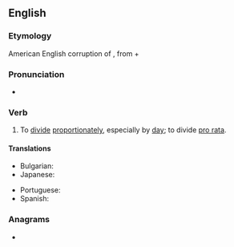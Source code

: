 ==English==

===Etymology===
American English corruption of {{m|en|pro rata}}, from {{etyl|la|en}} {{m|la|pro||according to}} + {{m|la|ratus||calculated}}

===Pronunciation===
* {{IPA|en|/pɹoʊˈɹeɪt/|/ˈpɹoʊ.ɹeɪt/}}

===Verb===
{{en-verb}}

# To [[divide]] [[proportionately]], especially by [[day]]; to divide [[pro rata]].

====Translations====
{{trans-top|divide proportionately}}
* Bulgarian: {{t|bg|разделям пропорционално}}
* Japanese: {{t|ja|日割りする|tr=hiwari-suru}}
{{trans-mid}}
* Portuguese: {{t+|pt|ratear}}
* Spanish: {{t+|es|prorratear}}
{{trans-bottom}}

===Anagrams===
* {{anagrams|en|a=aeoprrt|praetor|prætor}}